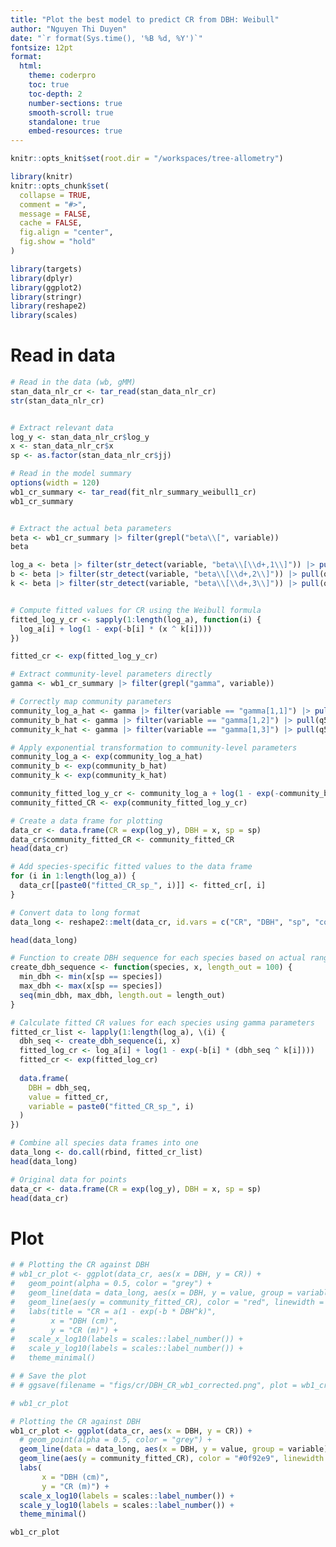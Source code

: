 ```yaml
---
title: "Plot the best model to predict CR from DBH: Weibull"
author: "Nguyen Thi Duyen"
date: "`r format(Sys.time(), '%B %d, %Y')`"
fontsize: 12pt
format:
  html:
    theme: coderpro
    toc: true
    toc-depth: 2
    number-sections: true
    smooth-scroll: true
    standalone: true
    embed-resources: true
---
```


```r
knitr::opts_knit$set(root.dir = "/workspaces/tree-allometry")
```

```r
library(knitr)
knitr::opts_chunk$set(
  collapse = TRUE,
  comment = "#>",
  message = FALSE,
  cache = FALSE,
  fig.align = "center",
  fig.show = "hold"
)
```

```r
library(targets)
library(dplyr)
library(ggplot2)
library(stringr)
library(reshape2)
library(scales)
```

# Read in data

```r
# Read in the data (wb, gMM)
stan_data_nlr_cr <- tar_read(stan_data_nlr_cr)
str(stan_data_nlr_cr)


# Extract relevant data 
log_y <- stan_data_nlr_cr$log_y
x <- stan_data_nlr_cr$x
sp <- as.factor(stan_data_nlr_cr$jj)

# Read in the model summary
options(width = 120)
wb1_cr_summary <- tar_read(fit_nlr_summary_weibull1_cr)
wb1_cr_summary


# Extract the actual beta parameters
beta <- wb1_cr_summary |> filter(grepl("beta\\[", variable))
beta

log_a <- beta |> filter(str_detect(variable, "beta\\[\\d+,1\\]")) |> pull(mean)
b <- beta |> filter(str_detect(variable, "beta\\[\\d+,2\\]")) |> pull(q50)
k <- beta |> filter(str_detect(variable, "beta\\[\\d+,3\\]")) |> pull(q50)


# Compute fitted values for CR using the Weibull formula
fitted_log_y_cr <- sapply(1:length(log_a), function(i) {
  log_a[i] + log(1 - exp(-b[i] * (x ^ k[i])))
})

fitted_cr <- exp(fitted_log_y_cr)

# Extract community-level parameters directly
gamma <- wb1_cr_summary |> filter(grepl("gamma", variable))

# Correctly map community parameters
community_log_a_hat <- gamma |> filter(variable == "gamma[1,1]") |> pull(q50)
community_b_hat <- gamma |> filter(variable == "gamma[1,2]") |> pull(q50)
community_k_hat <- gamma |> filter(variable == "gamma[1,3]") |> pull(q50)

# Apply exponential transformation to community-level parameters
community_log_a <- exp(community_log_a_hat)
community_b <- exp(community_b_hat) 
community_k <- exp(community_k_hat)

community_fitted_log_y_cr <- community_log_a + log(1 - exp(-community_b * (x^community_k)))
community_fitted_CR <- exp(community_fitted_log_y_cr)

# Create a data frame for plotting
data_cr <- data.frame(CR = exp(log_y), DBH = x, sp = sp)
data_cr$community_fitted_CR <- community_fitted_CR
head(data_cr)

# Add species-specific fitted values to the data frame
for (i in 1:length(log_a)) {
  data_cr[[paste0("fitted_CR_sp_", i)]] <- fitted_cr[, i]
}

# Convert data to long format
data_long <- reshape2::melt(data_cr, id.vars = c("CR", "DBH", "sp", "community_fitted_CR"), measure.vars = grep("fitted_CR_sp_", names(data_cr), value = TRUE))

head(data_long)

# Function to create DBH sequence for each species based on actual range
create_dbh_sequence <- function(species, x, length_out = 100) {
  min_dbh <- min(x[sp == species])
  max_dbh <- max(x[sp == species])
  seq(min_dbh, max_dbh, length.out = length_out)
}

# Calculate fitted CR values for each species using gamma parameters
fitted_cr_list <- lapply(1:length(log_a), \(i) {
  dbh_seq <- create_dbh_sequence(i, x)
  fitted_log_cr <- log_a[i] + log(1 - exp(-b[i] * (dbh_seq ^ k[i])))
  fitted_cr <- exp(fitted_log_cr)
  
  data.frame(
    DBH = dbh_seq,
    value = fitted_cr,
    variable = paste0("fitted_CR_sp_", i)
  )
})

# Combine all species data frames into one
data_long <- do.call(rbind, fitted_cr_list)
head(data_long)

# Original data for points
data_cr <- data.frame(CR = exp(log_y), DBH = x, sp = sp)
head(data_cr)
```

# Plot
```r
# # Plotting the CR against DBH
# wb1_cr_plot <- ggplot(data_cr, aes(x = DBH, y = CR)) +
#   geom_point(alpha = 0.5, color = "grey") +
#   geom_line(data = data_long, aes(x = DBH, y = value, group = variable), color = "#4682B4", alpha = 0.3) +
#   geom_line(aes(y = community_fitted_CR), color = "red", linewidth = 1.2) +
#   labs(title = "CR = a(1 - exp(-b * DBH^k)",
#        x = "DBH (cm)",
#        y = "CR (m)") +
#   scale_x_log10(labels = scales::label_number()) +
#   scale_y_log10(labels = scales::label_number()) +
#   theme_minimal()

# # Save the plot
# # ggsave(filename = "figs/cr/DBH_CR_wb1_corrected.png", plot = wb1_cr_plot, width = 12, height = 8, dpi = 300, bg = "white")

# wb1_cr_plot
```

```r
# Plotting the CR against DBH
wb1_cr_plot <- ggplot(data_cr, aes(x = DBH, y = CR)) +
  # geom_point(alpha = 0.5, color = "grey") +
  geom_line(data = data_long, aes(x = DBH, y = value, group = variable), color = "#72b6e3", alpha = 0.3) +
  geom_line(aes(y = community_fitted_CR), color = "#0f92e9", linewidth = 1.2) +
  labs(
       x = "DBH (cm)",
       y = "CR (m)") +
  scale_x_log10(labels = scales::label_number()) +
  scale_y_log10(labels = scales::label_number()) +
  theme_minimal()

wb1_cr_plot
```

